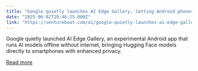 ```yaml
---
title: "Google quietly launches AI Edge Gallery, letting Android phones run AI without the cloud"
date: "2025-06-02T20:46:25.000Z"
link: "https://venturebeat.com/ai/google-quietly-launches-ai-edge-gallery-letting-android-phones-run-ai-without-the-cloud/"
---
```


Google quietly launched AI Edge Gallery, an experimental Android app that runs AI models offline without internet, bringing Hugging Face models directly to smartphones with enhanced privacy.

[Read more](https://venturebeat.com/ai/google-quietly-launches-ai-edge-gallery-letting-android-phones-run-ai-without-the-cloud/)
